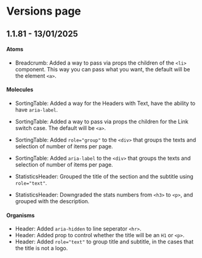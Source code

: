 
<Meta title="Versions/Versions" />

# Versions page

## 1.1.81 - 13/01/2025

#### Atoms

- Breadcrumb: Added a way to pass via props the children of the `<li>` component. This way you can pass what you want, the default will be the element `<a>`.

#### Molecules

- SortingTable: Added a way for the Headers with Text, have the ability to have `aria-label`.
- SortingTable: Added a way to pass via props the children for the Link switch case. The default will be `<a>`.
- SortingTable: Added `role="group"` to the `<div>` that groups the texts and selection of number of items per page.
- SortingTable: Added `aria-label` to the `<div>` that groups the texts and selection of number of items per page.

- StatisticsHeader: Grouped the title of the section and the subtitle using `role="text"`.
- StatisticsHeader: Downgraded the stats numbers from `<h3>` to `<p>`, and grouped with the description.

#### Organisms

- Header: Added `aria-hidden` to line seperator `<hr>`.
- Header: Added prop to control whether the title will be an `H1` or `<p>`.
- Header: Added `role="text"` to group title and subtitle, in the cases that the title is not a logo.